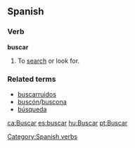 ==Spanish==
===Verb===
[[Category:Spanish verbs]]
'''buscar'''

# To [[search]] or look for.

===Related terms===
*[[buscarruidos]]
*[[buscón]]/[[buscona]]
*[[búsqueda]]

[[ca:Buscar]]
[[es:buscar]]
[[hu:Buscar]]
[[pt:Buscar]]